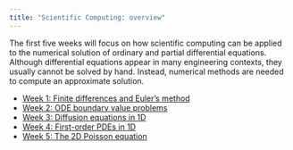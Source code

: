 ```yaml
---
title: "Scientific Computing: overview"
---
```


The first five weeks will focus on how scientific computing can be applied to the numerical solution of ordinary and partial differential equations.  Although differential equations appear in many engineering contexts, they usually cannot be solved by hand.  Instead, numerical methods are needed to compute an approximate solution.

* [Week 1: Finite differences and Euler's method](week1.qmd)
* [Week 2: ODE boundary value problems](week2.qmd)
* [Week 3: Diffusion equations in 1D](week3.qmd)
* [Week 4: First-order PDEs in 1D]()
* [Week 5: The 2D Poisson equation](week5.qmd)